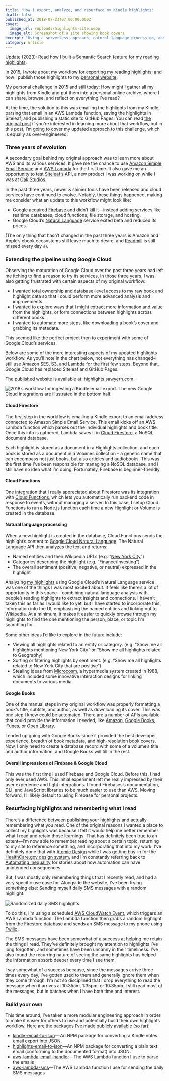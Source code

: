 ```yaml
---
title: 'How I export, analyze, and resurface my Kindle highlights'
draft: false
published_at: 2018-07-23T07:00:00.000Z
cover:
  image_url: /uploads/highlights-site.webp
  image_alt: Screenshot of a site showing book covers
excerpt: "Using a serverless approach, natural language processing, and\_SMS."
category: Article
---
```


Update (2023): Read [how I built a Semantic Search feature for my reading highlights](/blog/semantic-search-for-reading-highlights).

In 2015, I wrote about my workflow for exporting my reading highlights, and how I publish those highlights to my [personal website](https://highlights.sawyerh.com/).

My personal challenge in 2015 and still today: How might I gather all my highlights from Kindle and put them into a personal online archive, where I can share, browse, and reflect on everything I’ve read?

At the time, the solution to this was emailing the highlights from my Kindle, parsing that email in an AWS Lambda function, saving the highlights in Siteleaf, and publishing a static site to GitHub Pages. You can read [the original post](https://medium.com/@sawyerh/how-i-m-exporting-my-highlights-from-the-grasps-of-ibooks-and-kindle-ce6a6031b298) if you’re interested in learning more about that workflow, but in this post, I’m going to cover my updated approach to this challenge, which is equally as over-engineered.

### Three years of evolution

A secondary goal behind my original approach was to learn more about AWS and its various services. It gave me the chance to use [Amazon Simple Email Service](https://aws.amazon.com/ses/) and [AWS Lambda](https://aws.amazon.com/lambda/) for the first time. It also gave me an opportunity to test [Siteleaf’s](https://www.siteleaf.com/) API, a new product I was working on while I was at [Oak Studios](https://oak.is/).

In the past three years, newer & shinier tools have been released and cloud services have continued to evolve. Notably, these things happened, making me consider what an update to this workflow might look like:

* Google acquired [Firebase](https://firebase.google.com/) and didn’t kill it—instead adding services like realtime databases, cloud functions, file storage, and hosting.
* Google Cloud’s [Natural Language](https://cloud.google.com/natural-language/) service exited beta and reduced its prices.

(The only thing that hasn’t changed in the past three years is Amazon and Apple’s ebook ecosystems still leave much to desire, and [Readmill](http://readmill.com/) is still missed every day ✊).

### Extending the pipeline using Google Cloud

Observing the maturation of Google Cloud over the past three years had left me itching to find a reason to try its services. In those three years, I was also getting frustrated with certain aspects of my original workflow:

* I wanted total ownership and database-level access to my raw book and highlight data so that I could perform more advanced analysis and improvements.
* I wanted to explore ways that I might extract more information and value from the highlights, or form connections between highlights across different books.
* I wanted to automate more steps, like downloading a book’s cover and grabbing its metadata.

This seemed like the perfect project then to experiment with some of Google Cloud’s services.

Below are some of the more interesting aspects of my updated highlights workflow. As you’ll note in the chart below, not everything has changed–I still use Amazon SES, S3, and Lambda for the first few steps. Beyond that, Google Cloud has replaced Siteleaf and GitHub Pages.

The published website is available at: [highlights.sawyerh.com](https://highlights.sawyerh.com/).

![](/uploads/highlights-data-flow.webp "2018’s workflow for ingesting a Kindle email export. The new Google Cloud integrations are illustrated in the bottom half.")

#### Cloud Firestore

The first step in the workflow is emailing a Kindle export to an email address connected to Amazon Simple Email Service. This email kicks off an AWS Lambda function which parses out the individual highlights and book title. Once this info is gathered, Lambda saves it in [Cloud Firestore](https://firebase.google.com/products/firestore/), a NoSQL document database.

Each highlight is stored as a document in a Highlights collection, and each book is stored as a document in a Volumes collection – a generic name that can encompass not just books, but also articles and audiobooks. This was the first time I’ve been responsible for managing a NoSQL database, and I still have no idea what I’m doing. Fortunately, Firebase is beginner-friendly.

#### Cloud Functions

One integration that I really appreciated about Firestore was its integration with [Cloud Functions](https://firebase.google.com/docs/functions/), which lets you automatically run backend code in response to events, without managing a server. In this case, I setup Cloud Functions to run a Node.js function each time a new Highlight or Volume is created in the database.

#### Natural language processing

When a new highlight is created in the database, Cloud Functions sends the highlight’s content to [Google Cloud Natural Language](https://cloud.google.com/natural-language/). The Natural Language API then analyzes the text and returns:

* Named entities and their Wikipedia URLs (e.g. “[New York City](https://en.m.wikipedia.org/wiki/New_York_City)”)
* Categories describing the highlight (e.g. “Finance/Investing”)
* The overall sentiment (positive, negative, or neutral) expressed in the highlight

Analyzing [my highlights](https://highlights.sawyerh.com/) using Google Cloud’s Natural Language service was one of the things I was most excited about. It feels like there’s a lot of opportunity in this space — combining natural language analysis with people’s reading highlights to extract insights and connections. I haven’t taken this as far as I would like to yet, but I have started to incorporate this information into the UI, emphasizing the named entities and linking out to Wikipedia. At a minimum, it makes it easier to quickly browse through my highlights to find the one mentioning the person, place, or topic I’m searching for.

<MarkdownImage url="/uploads/highlight-with-entities.webp" caption="A highlight from “Automating Inequality”, showing entities (e.g. Los Angeles) linking to their Wikipedia pages." size="prose" />

Some other ideas I’d like to explore in the future include:

* Viewing all highlights related to an entity or category. (e.g. “Show me all highlights mentioning New York City” or “Show me all highlights related to Geography)
* Sorting or filtering highlights by sentiment. (e.g. “Show me all highlights related to New York City that are positive”)
* Stealing ideas from [Microcosm](https://www.youtube.com/watch?v=DF9oAwUgmKo), a hypermedia system created in 1988, which included some innovative interaction designs for linking documents to various media.

#### Google Books

One of the manual steps in my original workflow was properly formatting a book’s title, subtitle, and author, as well as downloading its cover. This was one step I knew could be automated. There are a number of APIs available that could provide the information I needed, like [Amazon](https://docs.aws.amazon.com/AWSECommerceService/latest/DG/EX_SearchingbyTitle.html), [Google Books](https://developers.google.com/books/docs/v1/using#PerformingSearch), [iTunes](https://affiliate.itunes.apple.com/resources/blog/using-isbns-with-the-ibookstore/), or [Open Library](https://openlibrary.org/dev/docs/api/search).

<MarkdownImage url="/uploads/highlight-book-details.webp" caption="Amongst other things, Google Books provides the cover, subtitle, and authors." size="prose" />

I ended up going with Google Books since it provided the best developer experience, breadth of book metadata, and high-resolution book covers. Now, I only need to create a database record with some of a volume’s title and author information, and Google Books will fill in the rest.

#### Overall impressions of Firebase & Google Cloud

This was the first time I used Firebase and Google Cloud. Before this, I had only ever used AWS. This initial experiment left me really impressed by their user experience and tight integrations. I found Firebases’s documentation, CLI, and JavaScript libraries to be much easier to use than AWS. Moving forward, I’ll likely default to using Firebase for personal projects.

### Resurfacing highlights and remembering what I read

There’s a difference between publishing your highlights and actually remembering what you read. One of the original reasons I wanted a place to collect my highlights was because I felt it would help me better remember what I read and retain those learnings. That has definitely been true to an extent—I’m now able to remember reading about a certain topic, returning to my site to reference something, and incorporating that into my work. I’ve definitely done that with [Atomic Design](https://highlights.sawyerh.com/volumes/a8365f29-dea7-458b-96ac-ee9914955a34) while I was getting buy-in for the [HealthCare.gov design system](https://blog.navapbc.com/healthcare-gov-design-system-fc27964a14c9), and I’m constantly referring back to [Automating Inequality](https://highlights.sawyerh.com/volumes/3sw8rlMDNdZQIgE5kUaJ) for stories about how automation can have unintended consequences.

But, I was mostly only remembering things that I recently read, and had a very specific use case for. Alongside the website, I’ve been trying something else: Sending myself daily SMS messages with a random highlight.

![](/uploads/highlight-sms.webp "Randomized daily SMS highlights")

To do this, I’m using a scheduled [AWS CloudWatch Event](https://docs.aws.amazon.com/AmazonCloudWatch/latest/events/WhatIsCloudWatchEvents.html), which triggers an AWS Lambda function. The Lambda function then grabs a random highlight from the Firestore database and sends an SMS message to my phone using [Twilio](https://www.twilio.com/).

The SMS messages have been somewhat of a success at helping me retain the things I read. They’ve definitely brought my attention to highlights I’ve long forgotten, and sometimes have been uncanny in their timeliness. I’ve also found the recurring nature of seeing the same highlights has helped the information absorb deeper every time I see them.

I say somewhat of a success because, since the messages arrive three times every day, I’ve gotten used to them and generally ignore them when they come through. I’m not so disciplined that I drop everything to read the message when it arrives at 10:35am, 1:35pm, or 10:35pm. I still read most of the messages, but in batches when I have both time and interest.

### Build your own

This time around, I’ve taken a more modular engineering approach in order to make it easier for others to use and potentially build their own highlights workflow. Here are [the packages](https://github.com/sawyerh/highlight-utils) I’ve made publicly available (so far):

* [kindle-email-to-json](https://github.com/sawyerh/highlight-utils/tree/master/packages/kindle-email-to-json) — An NPM package for converting a Kindle notes email export into JSON.
* [highlights-email-to-json](https://github.com/sawyerh/highlight-utils/tree/master/packages/highlights-email-to-json)—An NPM package for converting a plain text email (conforming to the documented format) into JSON.
* [aws-lambda-email-handler](https://github.com/sawyerh/highlight-utils/tree/master/packages/aws-lambda-email-handler)—The AWS Lambda function I use to parse the emails
* [aws-lambda-sms](https://github.com/sawyerh/highlight-utils/tree/master/packages/aws-lambda-sms)—The AWS Lambda function I use for sending the daily SMS messages

